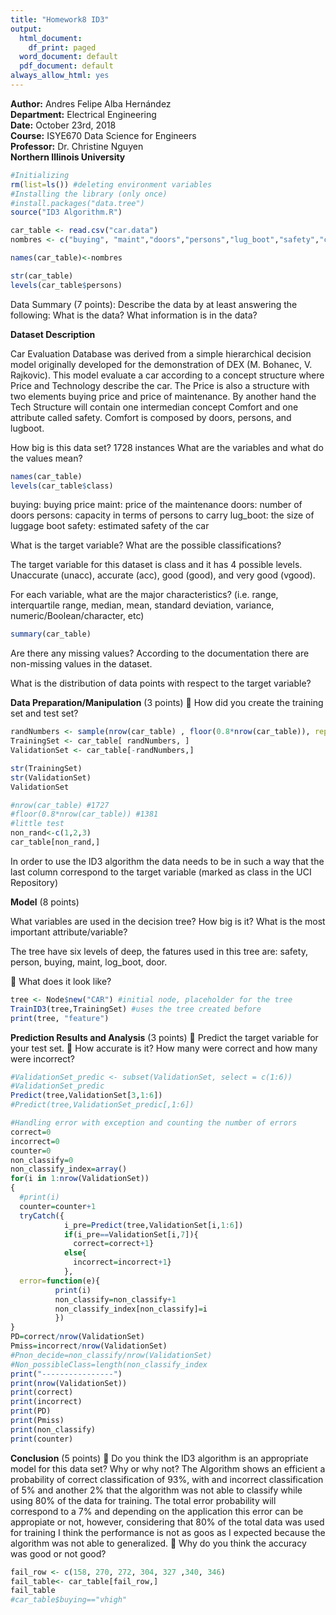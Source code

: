 ```yaml
---
title: "Homework8 ID3"
output:
  html_document:
    df_print: paged
  word_document: default
  pdf_document: default
always_allow_html: yes
---
```

**Author:** Andres Felipe Alba Hernández  
**Department:** Electrical Engineering  
**Date:** October 23rd, 2018  
**Course:** ISYE670 Data Science for Engineers  
**Professor:** Dr. Christine Nguyen  
**Northern Illinois University**  

```r
#Initializing
rm(list=ls()) #deleting environment variables
#Installing the library (only once)
#install.packages("data.tree") 
source("ID3 Algorithm.R")
```


```r
car_table <- read.csv("car.data")
nombres <- c("buying", "maint","doors","persons","lug_boot","safety","class")
```

```r
names(car_table)<-nombres
```
```r
str(car_table)
levels(car_table$persons)
```


 Data Summary (7 points): Describe the data by at least answering the following:
What is the data? What information is in the data?

**Dataset Description**

Car Evaluation Database was derived from a simple hierarchical decision model originally developed for the demonstration of DEX (M. Bohanec, V. Rajkovic). This model evaluate a car according to a concept structure where Price and Technology describe the car. The Price is also a structure with two elements buying price and price of maintenance. By another hand the Tech Structure will contain one intermedian concept Comfort and one attribute called safety. Comfort is composed by doors, persons, and lugboot.

How big is this data set? 1728 instances 
What are the variables and what do the values mean? 
```r
names(car_table)
levels(car_table$class)
```


buying: buying price
maint: price of the maintenance
doors: number of doors
persons: capacity in terms of persons to carry
lug_boot: the size of luggage boot
safety: estimated safety of the car

What is the target variable? What are the possible classifications?

The target variable for this dataset is class and it has 4 possible levels. Unaccurate (unacc), accurate (acc), good (good), and very good (vgood).

For each variable, what are the major characteristics? (i.e. range,
interquartile range, median, mean, standard deviation, variance,
numeric/Boolean/character, etc)

```r
summary(car_table)
```

Are there any missing values? 
According to the documentation there are non-missing values in the dataset.

What is the distribution of data points with respect to the target variable?

**Data Preparation/Manipulation** (3 points)
 How did you create the training set and test set?
```r
randNumbers <- sample(nrow(car_table) , floor(0.8*nrow(car_table)), replace = FALSE)
TrainingSet <- car_table[ randNumbers, ]
ValidationSet <- car_table[-randNumbers,]
```
```r
str(TrainingSet)
str(ValidationSet)
ValidationSet
```


```r
#nrow(car_table) #1727
#floor(0.8*nrow(car_table)) #1381
#little test
non_rand<-c(1,2,3)
car_table[non_rand,]
```

In order to use the ID3 algorithm the data needs to be in such a way that the last column correspond to the target variable (marked as class in the UCI Repository)

**Model** (8 points)

What variables are used in the decision tree? How big is it? What is the most
important attribute/variable?

The tree have six levels of deep, the fatures used in this tree are: safety, person, buying, maint, log_boot, door. 

 What does it look like?
```r
tree <- Node$new("CAR") #initial node, placeholder for the tree
TrainID3(tree,TrainingSet) #uses the tree created before 
print(tree, "feature")
```

**Prediction Results and Analysis** (3 points)
 Predict the target variable for your test set.
 How accurate is it? How many were correct and how many were incorrect?

```r
#ValidationSet_predic <- subset(ValidationSet, select = c(1:6))
#ValidationSet_predic
Predict(tree,ValidationSet[3,1:6])
#Predict(tree,ValidationSet_predic[,1:6])
```


```r
#Handling error with exception and counting the number of errors
correct=0
incorrect=0
counter=0
non_classify=0
non_classify_index=array()
for(i in 1:nrow(ValidationSet)) 
{
  #print(i)
  counter=counter+1
  tryCatch({
            i_pre=Predict(tree,ValidationSet[i,1:6])
            if(i_pre==ValidationSet[i,7]){
              correct=correct+1}
            else{
              incorrect=incorrect+1}
            }, 
  error=function(e){
          print(i)
          non_classify=non_classify+1
          non_classify_index[non_classify]=i
          })
}
PD=correct/nrow(ValidationSet)
Pmiss=incorrect/nrow(ValidationSet)
#Pnon_decide=non_classify/nrow(ValidationSet)
#Non_possibleClass=length(non_classify_index
print("----------------")
print(nrow(ValidationSet))
print(correct)
print(incorrect)
print(PD)
print(Pmiss)
print(non_classify)
print(counter)
```


**Conclusion** (5 points)
 Do you think the ID3 algorithm is an appropriate model for this data set?
Why or why not?
The Algorithm shows an efficient a probability of correct classification of 93%, with and incorrect classification of 5% and another 2% that the algorithm was not able to classify while using 80% of the data for training. The total error probability will correspond to a 7% and depending on the application this error can be appropiate or not, however, considering that 80% of the total data was used for training I think the performance is not as goos as I expected because the algorithm was not able to generalized. 
 Why do you think the accuracy was good or not good?


```r
fail_row <- c(158, 270, 272, 304, 327 ,340, 346)
fail_table<- car_table[fail_row,]
fail_table
#car_table$buying=="vhigh"
```








